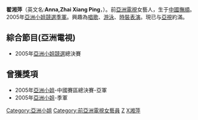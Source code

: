 {{藝人
| 类型 = 女艺人
| 图片 = 
| 英文名 = Zhai Xiang Ping,Anna
| 原名 = 
| 國籍 = {{PRC}}
| 民族 = [[中華民族|中華民族]]
| 出生日期 = {{Birth date and age|1982|11|4}}
| 出生地點 = {{CHN}}[[撫順|撫順]]
| 逝世日期 = 
| 逝世地點 = 
| 教育程度 = [[大學|大學]]
| 職業 = [[學生|學生]]
| 官方網站 = 
| 經紀公司 = 
| imdb =
}}

'''翟湘萍'''（英文名:'''Anna,Zhai Xiang Ping'''，{{bd|1982年|11月4日|catIdx=Z}}）。前[[亞洲電視|亞洲電視]]女藝人，生于[[中國|中國]][[撫順|撫順]]。2005年[[亞洲小姐競選|亞洲小姐競選]][[季軍|季軍]]。興趣為[[唱歌|唱歌]]、[[游泳|游泳]]、[[時裝表演|時裝表演]]。現已与[[亞視|亞視]]約滿。

==綜合節目(亞洲電視)==
*2005年[[亞洲小姐競選|亞洲小姐競選]]總決賽

==曾獲獎項==
*2005年[[亞洲小姐|亞洲小姐]]-中國賽區總決賽-亞軍
*2005年[[亞洲小姐|亞洲小姐]]-季軍

{{亞洲小姐|[[馮梓瑩|馮梓瑩]]|季|2005年|[[韓燕|韓燕]]}}
{{亞洲小姐競選歷屆三甲得主}}
{{China-enter-bio-stub}}

[[Category:亞洲小姐|Category:亞洲小姐]]
[[Category:前亞洲電視女藝員|Category:前亞洲電視女藝員]]
[[Category:抚顺人|Z]]
[[Category:翟姓|X湘萍]]